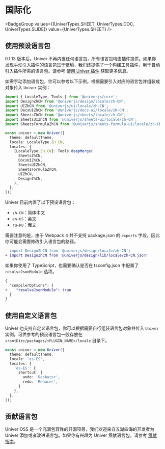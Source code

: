 
# 国际化

<BadgeGroup values={[UniverTypes.SHEET, UniverTypes.DOC, UniverTypes.SLIDE]} value={UniverTypes.SHEET} />

## 使用预设语言包

0.1.13 版本后，Univer 不再内置任何语言包，所有语言包均由插件提供。如果你发现手动引入插件的语言包过于繁琐，我们还提供了一个构建工具插件，用于自动引入插件所需的语言包。请参考 [使用 Univer 插件](/guides/sheet/advanced/univer-plugins) 获取更多信息。

如需手动添加语言包，你可以参考以下示例，根据需要引入对应的语言包并组装成对象传入 `Univer` 实例：

```typescript
import { LocaleType, Tools } from '@univerjs/core';
import DesignZhCN from '@univerjs/design/locale/zh-CN';
import UIZhCN from '@univerjs/ui/locale/zh-CN';
import DocsUIZhCN from '@univerjs/docs-ui/locale/zh-CN';
import SheetsZhCN from '@univerjs/sheets/locale/zh-CN';
import SheetsUIZhCN from '@univerjs/sheets-ui/locale/zh-CN';
import SheetsFormulaZhCN from '@univerjs/sheets-formula-ui/locale/zh-CN';

const univer = new Univer({
  theme: defaultTheme,
  locale: LocaleType.ZH_CN,
  locales: {
    [LocaleType.ZH_CN]: Tools.deepMerge(
      SheetsZhCN,
      DocsUIZhCN,
      SheetsUIZhCN,
      SheetsFormulaZhCN,
      UIZhCN,
      DesignZhCN,
    ),
  },
});
```

Univer 目前内置了以下预设语言包：

- `zh-CN`：简体中文
- `en-US`：英文
- `ru-RU`：俄文

需要注意的是，由于 Webpack 4 并不支持 package.json 的 `exports` 字段，因此你可能会需要修改引入语言包的路径。

```diff
- import DesignZhCN from '@univerjs/design/locale/zh-CN';
+ import DesignZhCN from '@univerjs/design/lib/locale/zh-CN.json'
```

如果你使用了 TypeScript，也需要确认是否在 tsconfig.json 中配置了 `resolveJsonModule` 选项。

```diff
{
  "compilerOptions": {
+    "resolveJsonModule": true
  }
}
```

## 使用自定义语言包

Univer 也支持自定义语言包，你可以根据需要自行组装语言包对象并传入 `Univer` 实例。可供参考的预设语言包一般存放在 `<rootDir>/packages/<PLUGIN_NAME>/locale` 目录下。

```typescript
const univer = new Univer({
  theme: defaultTheme,
  locale: 'es-ES',
  locales: {
    'es-ES': {
      shortcut: {
        undo: 'Deshacer',
        redo: 'Rehacer',
      }
    },
  },
});
```

## 贡献语言包

Univer OSS 是一个充满包容性的开源项目，我们欢迎来自五湖四海的开发者为 Univer 添加或者改进语言包。如果你有兴趣为 Univer 贡献语言包，请参考 [贡献指南](/guides/sheet/contributing)。
